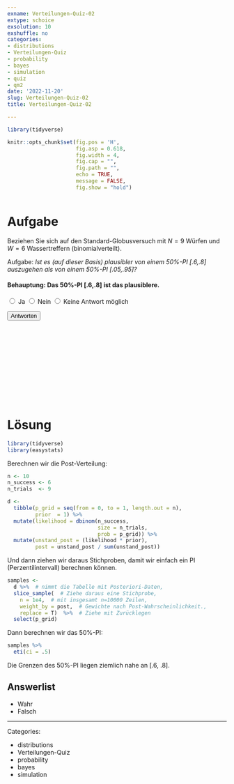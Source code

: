 ```yaml
---
exname: Verteilungen-Quiz-02
extype: schoice
exsolution: 10
exshuffle: no
categories:
- distributions
- Verteilungen-Quiz
- probability
- bayes
- simulation
- quiz
- qm2
date: '2022-11-20'
slug: Verteilungen-Quiz-02
title: Verteilungen-Quiz-02

---
```





```r
library(tidyverse)
```


```r
knitr::opts_chunk$set(fig.pos = 'H',
                      fig.asp = 0.618,
                      fig.width = 4,
                      fig.cap = "", 
                      fig.path = "",
                      echo = TRUE,
                      message = FALSE,
                      fig.show = "hold")



```






# Aufgabe

Beziehen Sie sich auf den Standard-Globusversuch mit $N=9$ Würfen und $W=6$ Wassertreffern
(binomialverteilt).


Aufgabe: *Ist es (auf dieser Basis) plausibler von einem 50%-PI [.6,.8] auszugehen als von einem 50%-PI [.05,.95]?*




<form id="quizForm">
    <h4>Behauptung: Das 50%-PI [.6,.8] ist das plausiblere.</h4>
    <label>
      <input type="radio" name="q1" value="Ja"> Ja
    </label>
    <label>
      <input type="radio" name="q1" value="Nein"> Nein
    </label>
    <label>
      <input type="radio" name="q1" value="Keine Antwort möglich"> Keine Antwort möglich
    </label>

    <button type="button" onclick="submitQuiz()">Antworten</button>
</form>

  <script>
  function submitQuiz() {
      var selectedOption = getSelectedOption("q1");
      var correctAnswer = "Ja";

      // Display feedback
      if (selectedOption === correctAnswer) {
        alert("Richtig!");
      } else {
        alert("Falsch. Die richtige Antwort lautet *Ja*.");
      }
    }

    function getSelectedOption(questionName) {
      var radioButtons = document.getElementsByName(questionName);
      for (var i = 0; i < radioButtons.length; i++) {
        if (radioButtons[i].checked) {
          return radioButtons[i].value;
        }
      }
      return null;
    }
 </script>




</br>
</br>
</br>
</br>
</br>
</br>
</br>
</br>
</br>
</br>

# Lösung


```r
library(tidyverse)
library(easystats)
```



Berechnen wir die Post-Verteilung:

```r
n <- 10
n_success <- 6
n_trials  <- 9

d <-
  tibble(p_grid = seq(from = 0, to = 1, length.out = n),
         prior  = 1) %>% 
  mutate(likelihood = dbinom(n_success, 
                             size = n_trials, 
                             prob = p_grid)) %>% 
  mutate(unstand_post = (likelihood * prior),
         post = unstand_post / sum(unstand_post))
```

Und dann ziehen wir daraus Stichproben,
damit wir einfach ein PI (Perzentilintervall) berechnen können.

```r
samples <-
  d %>%  # nimmt die Tabelle mit Posteriori-Daten,
  slice_sample(  # Ziehe daraus eine Stichprobe,
    n = 1e4,  # mit insgesamt n=10000 Zeilen,
    weight_by = post,  # Gewichte nach Post-Wahrscheinlichkeit.,
    replace = T)  %>%  # Ziehe mit Zurücklegen
  select(p_grid)
```


Dann berechnen wir das 50%-PI:


```r
samples %>% 
  eti(ci = .5)
```


Die Grenzen des 50%-PI liegen ziemlich nahe an [.6, .8].


Answerlist
----------


* Wahr
* Falsch





---

Categories: 

- distributions
- Verteilungen-Quiz
- probability
- bayes
- simulation

